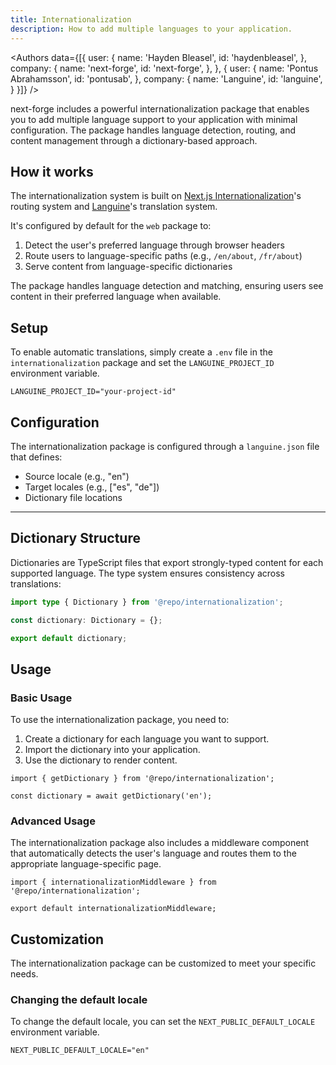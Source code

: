 ```yaml
---
title: Internationalization
description: How to add multiple languages to your application.
---
```



<Authors data={[{
  user: {
    name: 'Hayden Bleasel',
    id: 'haydenbleasel',
  },
  company: {
    name: 'next-forge',
    id: 'next-forge',
  },
}, {
  user: {
    name: 'Pontus Abrahamsson',
    id: 'pontusab',
  },
  company: {
    name: 'Languine',
    id: 'languine',
  }
}]} />

next-forge includes a powerful internationalization package that enables you to add multiple language support to your application with minimal configuration. The package handles language detection, routing, and content management through a dictionary-based approach.

## How it works

The internationalization system is built on [Next.js Internationalization](https://nextjs.org/docs/app/building-your-application/routing/internationalization)'s routing system and [Languine](https://languine.dev)'s translation system.

It's configured by default for the `web` package to:

1. Detect the user's preferred language through browser headers
2. Route users to language-specific paths (e.g., `/en/about`, `/fr/about`)
3. Serve content from language-specific dictionaries

The package handles language detection and matching, ensuring users see content in their preferred language when available.

## Setup

To enable automatic translations, simply create a `.env` file in the `internationalization` package and set the `LANGUINE_PROJECT_ID` environment variable.

```env .env
LANGUINE_PROJECT_ID="your-project-id"
```

## Configuration

The internationalization package is configured through a `languine.json` file that defines:

- Source locale (e.g., "en")
- Target locales (e.g., ["es", "de"])
- Dictionary file locations

---

## Dictionary Structure

Dictionaries are TypeScript files that export strongly-typed content for each supported language. The type system ensures consistency across translations:

```ts
import type { Dictionary } from '@repo/internationalization';

const dictionary: Dictionary = {};

export default dictionary;
```

## Usage

### Basic Usage

To use the internationalization package, you need to:

1. Create a dictionary for each language you want to support.
2. Import the dictionary into your application.
3. Use the dictionary to render content.

```tsx
import { getDictionary } from '@repo/internationalization';

const dictionary = await getDictionary('en');
```

### Advanced Usage

The internationalization package also includes a middleware component that automatically detects the user's language and routes them to the appropriate language-specific page.

```tsx
import { internationalizationMiddleware } from '@repo/internationalization';

export default internationalizationMiddleware;
```

## Customization

The internationalization package can be customized to meet your specific needs.

### Changing the default locale

To change the default locale, you can set the `NEXT_PUBLIC_DEFAULT_LOCALE` environment variable.

```env
NEXT_PUBLIC_DEFAULT_LOCALE="en"
```

